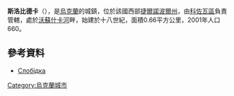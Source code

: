 {{coord|49|30|49|N|25|20|45|E|scale:30000|display=title}}

'''斯洛比德卡'''（{{lang-uk|Слобідка}}），是[[烏克蘭|烏克蘭]]的城鎮，位於該國西部[[捷爾諾波爾州|捷爾諾波爾州]]，由[[科佐瓦區|科佐瓦區]]負責管轄，處於[[沃蘇什卡河|沃蘇什卡河]]畔，始建於十八世紀，面積0.66平方公里，2001年人口660。

==參考資料==
*[http://gska2.rada.gov.ua/pls/z7502/A005?rdat1=20.10.2003&rf7571=31213 Слобідка]{{dead link|date=2018年3月 |bot=InternetArchiveBot |fix-attempted=yes }}

{{Ukraine-geo-stub}}
[[Category:烏克蘭城市|Category:烏克蘭城市]]